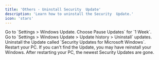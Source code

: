 ```yaml
---
title: 'Others - Uninstall Security  Update'
description: 'Learn how to uninstall the Security  Update.'
icon: 'stars'
---
```


<Steps>
    <Step title="First Step">
        Go to `Settings > Windows Update. Choose Pause Updates` for `1 Week`.
    </Step>
    <Step title="Second Step">
        Go to `Settings > Windows Update > Update history > Uninstall` updates.
    </Step>
    <Step title="Third Step">
        Uninstall the Update called `Security Updates for Microsoft Windows`.
    </Step>
    <Step title="Fourth Step">
        Restart your PC.
    </Step>
</Steps>

<Warning>
    If you can't find the Update, you may have reinstall your Windows.
</Warning>

<Info>
    After restarting your PC, the newest Security Updates are gone.
</Info>